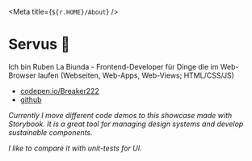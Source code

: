 
<Meta title={`${r.HOME}/About`} />

# Servus 👋

Ich bin Ruben La Biunda - Frontend-Developer für Dinge die im Web-Browser laufen (Webseiten, Web-Apps, Web-Views; HTML/CSS/JS)

- [codepen.io/Breaker222](https://codepen.io/Breaker222)
- [github](https://github.com/gitbreaker222)

_Currently I move different code demos to this showcase made with Storybook.
It is a great tool for managing design systems and develop sustainable components._

_I like to compare it with unit-tests for UI._
